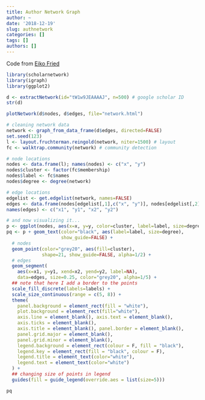 ```yaml
---
title: Author Network Graph
author: ~
date: '2018-12-19'
slug: authnetwork
categories: []
tags: []
authors: []
---
```

Code from [Eiko Fried](http://eiko-fried.com/create-your-collaborator-network-in-r/)

```r
library(scholarnetwork)
library(igraph)
library(ggplot2)
```

```r
d <- extractNetwork(id="tW1w9JEAAAAJ", n=500) # google scholar ID
str(d)

plotNetwork(d$nodes, d$edges, file="network.html")

# cleaning network data
network <- graph_from_data_frame(d$edges, directed=FALSE)
set.seed(123)
l <- layout.fruchterman.reingold(network, niter=1500) # layout
fc <- walktrap.community(network) # community detection

# node locations
nodes <- data.frame(l); names(nodes) <- c("x", "y")
nodes$cluster <- factor(fc$membership)
nodes$label <- fc$names
nodes$degree <- degree(network)

# edge locations
edgelist <- get.edgelist(network, names=FALSE)
edges <- data.frame(nodes[edgelist[,1],c("x", "y")], nodes[edgelist[,2],c("x", "y")])
names(edges) <- c("x1", "y1", "x2", "y2")

# and now visualizing it...
p <- ggplot(nodes, aes(x=x, y=y, color=cluster, label=label, size=degree))
pq <- p + geom_text(color="black", aes(label=label, size=degree),
                    show_guide=FALSE) +
  # nodes
  geom_point(color="grey20", aes(fill=cluster),
             shape=21, show_guide=FALSE, alpha=1/2) +
  # edges
  geom_segment(
    aes(x=x1, y=y1, xend=x2, yend=y2, label=NA),
    data=edges, size=0.25, color="grey20", alpha=1/5) +
  ## note that here I add a border to the points
  scale_fill_discrete(labels=labels) +
  scale_size_continuous(range = c(5, 8)) +
  theme(
    panel.background = element_rect(fill = "white"),
    plot.background = element_rect(fill="white"),
    axis.line = element_blank(), axis.text = element_blank(),
    axis.ticks = element_blank(),
    axis.title = element_blank(), panel.border = element_blank(),
    panel.grid.major = element_blank(),
    panel.grid.minor = element_blank(),
    legend.background = element_rect(colour = F, fill = "black"),
    legend.key = element_rect(fill = "black", colour = F),
    legend.title = element_text(color="white"),
    legend.text = element_text(color="white")
  ) +
  ## changing size of points in legend
  guides(fill = guide_legend(override.aes = list(size=5)))

pq
```

